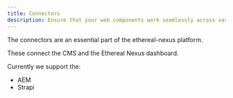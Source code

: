 ```yaml
---
title: Connectors
description: Ensure that your web components work seamlessly across various infrastructures, frameworks, and web applications.
---
```


The connectors are an essential part of the ethereal-nexus platform.

These connect the CMS and the Ethereal Nexus dashboard.

Currently we support the:
 - AEM
 - Strapi

